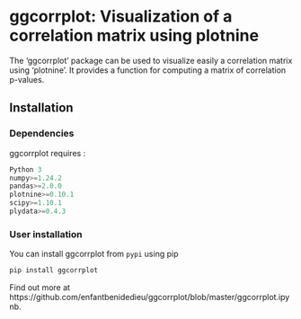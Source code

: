 # ggcorrplot: Visualization of a correlation matrix using plotnine

The 'ggcorrplot' package can be used to visualize easily a correlation matrix using 'plotnine'. It provides a function for computing a matrix of correlation p-values.

## Installation

### Dependencies

ggcorrplot requires :

```python
Python 3
numpy>=1.24.2
pandas>=2.0.0
plotnine>=0.10.1
scipy>=1.10.1
plydata>=0.4.3
```

### User installation

You can install ggcorrplot from `pypi` using pip

```python
pip install ggcorrplot
```

Find out more at https://github.com/enfantbenidedieu/ggcorrplot/blob/master/ggcorrplot.ipynb.
    

